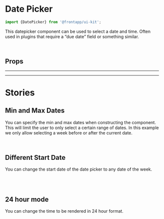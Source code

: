 
<Meta title="Components/Date Picker" of={DatePickerDropdown} />

# Date Picker

<Canvas>
  <Story id="components-date-picker--basic" />
</Canvas>

```typescript
import {DatePicker} from '@frontapp/ui-kit';
```

This datepicker component can be used to select a date and time. Often used in plugins that require a “due date” field or something similar.

<br />

## Props

<ArgsTable of={DatePickerDropdown} />

<hr />
<hr />

# Stories

## Min and Max Dates

<Canvas>
  <Story id="components-date-picker--min-max-date" />
</Canvas>

You can specify the min and max dates when constructing the component. This will limit the user to only select a certain
range of dates. In this example we only allow selecting a week before or after the current date.

<br />

## Different Start Date

<Canvas>
  <Story id="components-date-picker--start-date" />
</Canvas>

You can change the start date of the date picker to any date of the week.

<br />
<br />

## 24 hour mode

<Canvas>
  <Story id="components-date-picker--twenty-four-hour" />
</Canvas>

You can change the time to be rendered in 24 hour format.

<br />
<br />
